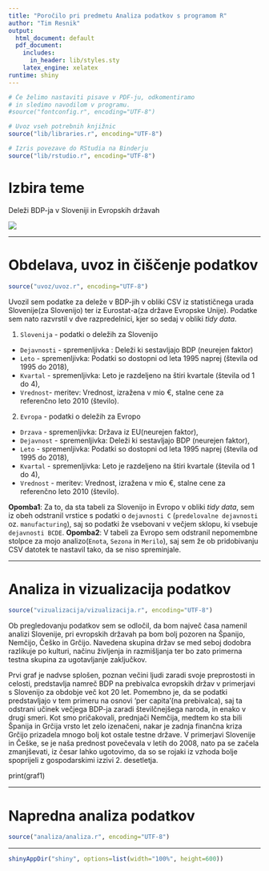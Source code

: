 ```yaml
---
title: "Poročilo pri predmetu Analiza podatkov s programom R"
author: "Tim Resnik"
output:
  html_document: default
  pdf_document:
    includes:
      in_header: lib/styles.sty
    latex_engine: xelatex
runtime: shiny
---
```


```r
# Če želimo nastaviti pisave v PDF-ju, odkomentiramo
# in sledimo navodilom v programu.
#source("fontconfig.r", encoding="UTF-8")

# Uvoz vseh potrebnih knjižnic
source("lib/libraries.r", encoding="UTF-8")
```

```r
# Izris povezave do RStudia na Binderju
source("lib/rstudio.r", encoding="UTF-8")
```

# Izbira teme

Deleži BDP-ja v Sloveniji in Evropskih državah

![](slike/bdp.jpg)

***

# Obdelava, uvoz in čiščenje podatkov

```r
source("uvoz/uvoz.r", encoding="UTF-8")
```

Uvozil sem podatke za deleže v BDP-jih v obliki CSV iz statističnega urada Slovenije(za Slovenijo)
ter iz Eurostat-a(za države Evropske Unije). Podatke sem nato razvrstil v dve razpredelnici,
kjer so sedaj v obliki *tidy data*.


1. `Slovenija` - podatki o deležih za Slovenijo
  - `Dejavnosti` - spremenljivka : Deleži ki sestavljajo BDP (neurejen faktor)
  - `Leto` - spremenljivka: Podatki so dostopni od leta 1995 naprej (števila od 1995 do 2018),
  - `Kvartal` - spremenljivka: Leto je razdeljeno na štiri kvartale (števila od 1 do 4),
  - `Vrednost`- meritev: Vrednost, izražena v mio €, stalne cene za referenčno leto 2010 (število).

2. `Evropa` - podatki o deležih za Evropo
  - `Drzava` - spremenljivka: Država iz EU(neurejen faktor),
  - `Dejavnost` - spremenljivka: Deleži ki sestavljajo BDP (neurejen faktor),
  - `Leto` - spremenljivka: Podatki so dostopni od leta 1995 naprej (števila od 1995 do 2018),
  - `Kvartal` - spremenljivka: Leto je razdeljeno na štiri kvartale (števila od 1 do 4),
  - `Vrednost` - meritev: Vrednost, izražena v mio €, stalne cene za referenčno leto 2010 (število).


**Opomba1**: Za to, da sta tabeli za Slovenijo in Evropo v obliki *tidy data*, sem iz obeh odstranil vrstice s podatki o
`dejavnosti C` (`predelovalne dejavnosti` oz. `manufacturing`), saj so podatki že vsebovani v večjem sklopu, 
ki vsebuje `dejavnosti BCDE`.
**Opomba2**: V tabeli za Evropo sem odstranil nepomembne stolpce za mojo analizo(`Enota`, `Sezona` in `Merilo`), saj sem že ob pridobivanju CSV datotek te nastavil tako, da se niso spreminjale. 


***

# Analiza in vizualizacija podatkov

```r
source("vizualizacija/vizualizacija.r", encoding="UTF-8")
```
Ob pregledovanju podatkov sem se odločil, da bom največ časa namenil analizi Slovenije, pri evropskih državah pa bom bolj pozoren na Španijo, Nemčijo, Češko in Grčijo. Navedena skupina držav se med seboj dodobra razlikuje po kulturi, načinu življenja in razmišljanja ter bo zato primerna testna skupina za ugotavljanje zaključkov.

Prvi graf je nadvse splošen, poznan večini ljudi zaradi svoje preprostosti in celosti, predstavlja namreč BDP na prebivalca evropskih držav v primerjavi s Slovenijo za obdobje več kot 20 let.
Pomembno je, da se podatki predstavljajo v tem primeru na osnovi 'per capita'(na prebivalca), saj ta odstrani učinek večjega BDP-ja zaradi številčnejšega naroda, in enako v drugi smeri.
Kot smo pričakovali, prednjači Nemčija, medtem ko sta bili Španija in Grčija vrsto let zelo izenačeni, nakar je zadnja finančna kriza Grčijo prizadela mnogo bolj kot ostale testne države. V primerjavi Slovenije in Češke, se je naša prednost povečevala v letih do 2008, nato pa se začela zmanjševati, iz česar lahko ugotovimo, da so se rojaki iz vzhoda bolje spoprijeli z gospodarskimi izzivi 2. desetletja.

print(graf1)


***

# Napredna analiza podatkov

```r
source("analiza/analiza.r", encoding="UTF-8")
```


***

```r
shinyAppDir("shiny", options=list(width="100%", height=600))
```
